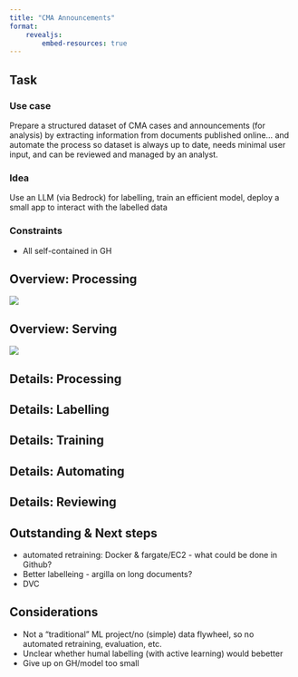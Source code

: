 ```yaml
---
title: "CMA Announcements"
format: 
    revealjs:
        embed-resources: true  
---
```


## Task

### Use case

Prepare a structured dataset of CMA cases and announcements (for analysis) by extracting information from documents published online... and automate the process so dataset is always up to date, needs minimal user input, and can be reviewed and managed by an analyst. 

### Idea

Use an LLM (via Bedrock) for labelling, train an efficient model, deploy a small app to interact with the labelled data

### Constraints 

- All self-contained in GH

## Overview: Processing

![](overview.drawio.png)

## Overview: Serving

![](overview-app.drawio.png)

## Details: Processing

## Details: Labelling

## Details: Training

## Details: Automating

## Details: Reviewing

## Outstanding & Next steps

- automated retraining: Docker & fargate/EC2 - what could be done in Github?
- Better labelleing - argilla on long documents?
- DVC


## Considerations

- Not a "traditional" ML project/no (simple) data flywheel, so no automated retraining, evaluation, etc.
- Unclear whether humal labelling (with active learning) would bebetter
- Give up on GH/model too small